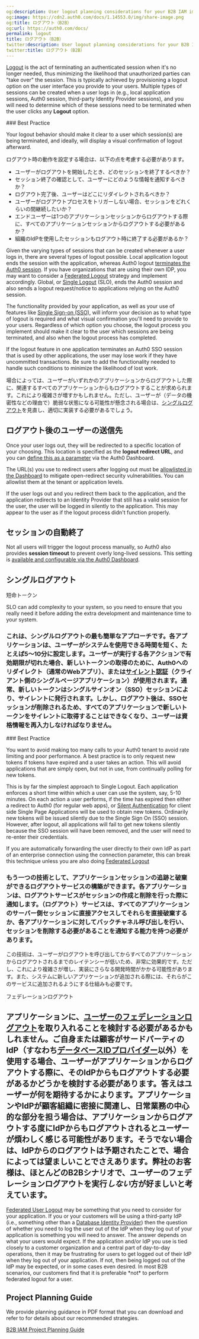 ```yaml
---
og:description: User logout planning considerations for your B2B IAM implementation.
og:image: https://cdn2.auth0.com/docs/1.14553.0/img/share-image.png
og:title: ログアウト（B2B）
og:url: https://auth0.com/docs/
permalink: logout
title: ログアウト（B2B）
twitter:description: User logout planning considerations for your B2B IAM implementation.
twitter:title: ログアウト（B2B）
---
```


[Logout](/docs/authenticate/login/logout) is the act of terminating an authenticated session when it's no longer needed, thus minimizing the likelihood that unauthorized parties can "take over" the session. This is typically achieved by provisioning a logout option on the user interface you provide to your users. Multiple types of sessions can be created when a user logs in (e.g., local application sessions, Auth0 session, third-party <Tooltip tip="Identity Provider (IdP): Service that stores and manages digital identities." cta="View Glossary" href="/docs/glossary?term=Identity+Provider">Identity Provider</Tooltip> sessions), and you will need to determine which of these sessions need to be terminated when the user clicks any **Logout** option.

<Info>
### Best Practice

Your logout behavior should make it clear to a user which session(s) are being terminated, and ideally, will display a visual confirmation of logout afterward.
</Info>

ログアウト時の動作を設定する場合は、以下の点を考慮する必要があります。

* ユーザーがログアウトを開始したとき、どのセッションを終了するべきか？
* セッション終了の確認として、ユーザーにどのような情報を通知するべきか？
* ログアウト完了後、ユーザーはどこにリダイレクトされるべきか？
* ユーザーがログアウトプロセスをトリガーしない場合、セッションをどれくらいの間継続したいか？
* エンドユーザーは1つのアプリケーションセッションからログアウトする際に、すべてのアプリケーションセッションからログアウトする必要があるか？
* 組織のIdPを使用したセッションもログアウト時に終了する必要があるか？

Given the varying types of sessions that can be created whenever a user logs in, there are several types of logout possible. Local application logout ends the session with the application, whereas Auth0 logout [terminates the Auth0 session](/docs/authenticate/login/logout/log-users-out-of-auth0). If you have organizations that are using their own IDP, you may want to consider a [Federated Logout](#federated-logout) strategy and implement accordingly. Global, or [Single Logout](/docs/authenticate/login/logout/log-users-out-of-applications) (SLO), ends the Auth0 session and also sends a logout request/notice to applications relying on the Auth0 session.

The functionality provided by your application, as well as your use of features like [Single Sign-on (SSO)](/docs/authenticate/single-sign-on), will inform your decision as to what type of logout is required and what visual confirmation you'll need to provide to your users. Regardless of which option you choose, the logout process you implement should make it clear to the user which sessions are being terminated, and also when the logout process has completed.

<Warning>

If the logout feature in one application terminates an Auth0 SSO session that is used by other applications, the user may lose work if they have uncommitted transactions. Be sure to add the functionality needed to handle such conditions to minimize the likelihood of lost work.

</Warning>

場合によっては、ユーザーがいずれかのアプリケーションからログアウトした際に、関連するすべてのアプリケーションからもログアウトすることが求められます。これにより複雑さが増すかもしれません。ただし、ユーザーが（データの機密性などの理由で）脆弱な状態になる可能性が懸念される場合は、[シングルログアウト](#single-logout)を見直し、適切に実装する必要があるでしょう。

## ログアウト後のユーザーの送信先

Once your user logs out, they will be redirected to a specific location of your choosing. This location is specified as the **logout redirect URL**, and you can [define this as a parameter](/docs/authenticate/login/logout/redirect-users-after-logout) via the <Tooltip tip="Auth0 Dashboard: Auth0's main product to configure your services." cta="View Glossary" href="/docs/glossary?term=Auth0+Dashboard">Auth0 Dashboard</Tooltip>.

The URL(s) you use to redirect users after logging out must be [allowlisted in the Dashboard](/docs/authenticate/login/logout#redirect-users-after-logout) to mitigate open-redirect security vulnerabilities. You can allowlist them at the tenant or application levels.

<Callout icon="file-lines" color="#0EA5E9" iconType="regular">

If the user logs out and you redirect them back to the application, and the application redirects to an Identity Provider that still has a valid session for the user, the user will be logged in silently to the application. This may appear to the user as if the logout process didn't function properly.

</Callout>

## セッションの自動終了

Not all users will trigger the logout process manually, so Auth0 also provides **session timeout** to prevent overly long-lived sessions. This setting is [available and configurable via the Auth0 Dashboard](/docs/get-started/tenant-settings#login-session-management).

## シングルログアウト

短命トークン

<Warning>

SLO can add complexity to your system, so you need to ensure that you really need it before adding the extra development and maintenance time to your system.

</Warning>

### これは、シングルログアウトの最も簡単なアプローチです。各アプリケーションは、ユーザーがシステムを使用できる時間を短く、たとえば5～10分に設定します。ユーザーが実行する各アクションで有効期限が切れた場合、新しいトークンの取得のために、Auth0へのリダイレクト（通常のWebアプリ）、または[サイレント認証](/login/configure-silent-authentication)（クライアント側のシングルページアプリケーション）が使用されます。通常、新しいトークンはシングルサインオン（SSO）セッションにより、サイレントに発行されます。しかし、ログアウト後は、SSOセッションが削除されるため、すべてのアプリケーションで新しいトークンをサイレントに取得することはできなくなり、ユーザーは資格情報を再入力しなければなりません。

<Info>
### Best Practice

You want to avoid making too many calls to your Auth0 tenant to avoid rate limiting and poor performance. A best practice is to only request new tokens if tokens have expired and a user takes an action. This will avoid applications that are simply open, but not in use, from continually polling for new tokens.
</Info>

This is by far the simplest approach to Single Logout. Each application enforces a short time within which a user can use the system, say, 5-10 minutes. On each action a user performs, if the time has expired then either a redirect to Auth0 (for regular web apps), or [Silent Authentication](/docs/authenticate/login/configure-silent-authentication) for client side Single Page Applications will be used to obtain new tokens. Ordinarily new tokens will be issued silently due to the <Tooltip tip="Single Sign-On (SSO): Service that, after a user logs into one applicaton, automatically logs that user in to other applications." cta="View Glossary" href="/docs/glossary?term=Single+Sign+On">Single Sign On</Tooltip> (SSO) session. However, after logout, all applications will fail to get new tokens silently because the SSO session will have been removed, and the user will need to re-enter their credentials.

<Warning>

If you are automatically forwarding the user directly to their own IdP as part of an enterprise connection using the connection parameter, this can break this technique unless you are also doing [Federated Logout](#federated-logout)

</Warning>

### もう一つの技術として、アプリケーションセッションの追跡と破棄ができるログアウトサービスの構築ができます。各アプリケーションは、ログアウトサービスがセッションの作成と削除を行った際に通知します。（ログアウト）サービスは、すべてのアプリケーションのサーバー側セッションに直接アクセスしてそれらを直接破棄するか、各アプリケーションに対してバックチャネル呼び出しを行い、セッションを削除する必要があることを通知する能力を持つ必要があります。

この技術は、ユーザーがログアウトを呼び出してからすべてのアプリケーションからログアウトされるまでのレイテンシーが低いため、非常に効果的です。ただし、これにより複雑さが増し、実装にさらなる開発時間がかかる可能性があります。また、システムに新しいアプリケーションが追加される際には、それらがこのサービスに追加されるようにする仕組みも必要です。

フェデレーションログアウト

## アプリケーションに、[ユーザーのフェデレーションログアウト](/logout/log-users-out-of-idps)を取り入れることを検討する必要があるかもしれません。ご自身または顧客がサードパーティのIdP（すなわち[データベースIDプロバイダー](/connections/database)以外）を使用する場合、ユーザーがアプリケーションからログアウトする際に、そのIdPからもログアウトする必要があるかどうかを検討する必要があります。答えはユーザーが何を期待するかによります。アプリケーションやIdPが顧客組織に密接に関連し、日常業務の中心的な部分を担う場合は、アプリケーションからログアウトする度にIdPからもログアウトされるとユーザーが煩わしく感じる可能性があります。そうでない場合は、IdPからのログアウトは予期されたことで、場合によっては望ましいことでさえあります。弊社のお客様は、ほとんどのB2Bシナリオで、ユーザーのフェデレーションログアウトを実行*しない*方が好ましいと考えています。

[Federated User Logout](/docs/authenticate/login/logout/log-users-out-of-idps) may be something that you need to consider for your application. If you or your customers will be using a third-party IdP (i.e., something other than a [Database Identity Provider](/docs/authenticate/database-connections)) then the question of whether you need to log the user out of the IdP when they log out of your application is something you will need to answer. The answer depends on what your users would expect. If the application and/or IdP you use is tied closely to a customer organization and a central part of day-to-day operations, then it may be frustrating for users to get logged out of their IdP when they log out of your application. If not, then being logged out of the IdP may be expected, or in some cases even desired. In most B2B scenarios, our customers find that it is preferable \*not\* to perform federated logout for a user.

## Project Planning Guide

We provide planning guidance in PDF format that you can download and refer to for details about our recommended strategies.

[B2B IAM Project Planning Guide](https://assets.ctfassets.net/cdy7uua7fh8z/63F0WOPJdVzsPMxV1Xvp8x/7a329487c5e890d8e820f6a48983b46a/B2B_Project_Planning.pdf)